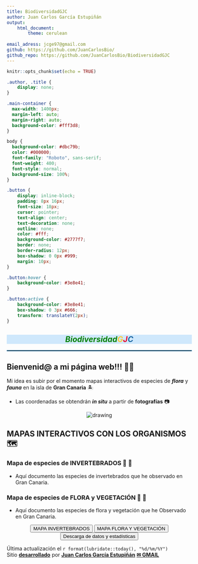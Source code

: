 ```yaml
---
title: BiodiversidadGJC
author: Juan Carlos García Estupiñán
output: 
    html_document:
        theme: cerulean
        
email_adress: jcge97@gmail.com
github: https://github.com/JuanCarlosBio/ 
github_repo: https://github.com/JuanCarlosBio/BiodiversidadGJC
---
```


```r
knitr::opts_chunk$set(echo = TRUE)
```

<link rel="preconnect" href="https://fonts.googleapis.com">
<link rel="preconnect" href="https://fonts.gstatic.com" crossorigin>
<link href="https://fonts.googleapis.com/css2?family=Montserrat:ital,wght@0,100..900;1,100..900&family=Roboto+Slab:wght@100..900&family=Roboto:ital,wght@0,100;0,300;0,400;0,500;0,700;0,900;1,100;1,300;1,400;1,500;1,700;1,900&display=swap" rel="stylesheet">

```css
.author, .title {
    display: none;
}

.main-container {
  max-width: 1400px;
  margin-left: auto;
  margin-right: auto;
  background-color: #fff3d8;
}

body {
  background-color: #dbc79b;
  color: #000000;
  font-family: "Roboto", sans-serif;
  font-weight: 400;
  font-style: normal;
  background-size: 100%;
}

.button {
    display: inline-block;
    padding: 8px 16px;
    font-size: 18px;
    cursor: pointer;
    text-align: center;
    text-decoration: none;
    outline: none;
    color: #fff;
    background-color: #2777f7;
    border: none;
    border-radius: 12px;
    box-shadow: 0 0px #999;
    margin: 10px;
}

.button:hover {
    background-color: #3e8e41;
}

.button:active {
    background-color: #3e8e41;
    box-shadow: 0 3px #666;
    transform: translateY(2px);
}
```

<center>

<div style="background-color: #CFE8FC; text-align: center;">
# ***<span style='color: green'>Biodiversidad</span><span style='color: #fcc938'>G</span><span style='color: #e8002d'>J</span><span style='color: #1e68a4'>C</span>***
</div>

<hr style="border: 1px solid #317EAC;">

</center>

## **Bienvenid@ a mi página web!!!** 👨‍💻

Mi idea es subir por el momento mapas interactivos de especies de ***flora*** y ***fauna*** en la isla de **Gran Canaria** 🏝️ 

* Las coordenadas se obtendrán ***in situ*** a partir de **fotografías** &#128247; 

<center>

<img src="figures/GC_mapa.png" alt="drawing"/>

</center>

## <strong>MAPAS INTERACTIVOS CON LOS ORGANISMOS</strong> 🗺️️

### Mapa de especies de INVERTEBRADOS 🐌 🐜

* Aquí documento las especies de invertebrados que he observado en Gran Canaria.

### Mapa de especies de FLORA y VEGETACIÓN 🌺 🌱

* Aquí documento las especies de flora y vegetación que he Observado en Gran Canaria.

<div style="text-align: center;">
<button class="button" onclick="window.location.href='./invertebrates'">MAPA INVERTEBRADOS</button>
<button class="button" onclick="window.location.href='./flora'">MAPA FLORA Y VEGETACIÓN</button>
<button class="button" onclick="window.location.href='./data'">Descarga de datos y estadísticas</button>
</div>


Última actualización el `r format(lubridate::today(), "%d/%m/%Y")`  
Sitio [**desarrollado**](`r rmarkdown::metadata$github_repo`) por [<u>**Juan Carlos García Estupiñán**</u>](`r rmarkdown::metadata$github`) 
[<u>**&#x2709; GMAIL**</u>](mailto:`r rmarkdown::metadata$email_adress`)

